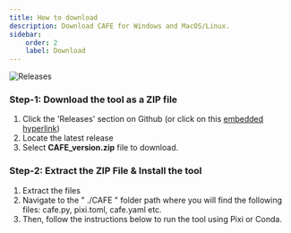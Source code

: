 ```yaml
---
title: How to download
description: Download CAFE for Windows and MacOS/Linux.
sidebar:
    order: 2
    label: Download
---
```

![Releases](../../../assets/releases.png)
### Step-1: Download the tool as a ZIP file
1. Click the 'Releases' section on Github (or click on this [embedded hyperlink](https://github.com/mhbsiam/cafe/releases))
2. Locate the latest release
3. Select **CAFE_version.zip** file to download.

### Step-2: Extract the ZIP File & Install the tool
1. Extract the files
2. Navigate to the " ./CAFE " folder path where you will find the following files: cafe.py, pixi.toml, cafe.yaml etc.
3. Then, follow the instructions below to run the tool using Pixi or Conda.


